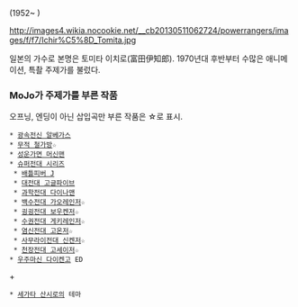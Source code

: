 (1952~ )

http://images4.wikia.nocookie.net/__cb20130511062724/powerrangers/images/f/f7/Ichir%C5%8D_Tomita.jpg

일본의 가수로 본명은 토미타 이치로(富田伊知郎).
1970년대 후반부터 수많은 애니메이션, 특촬 주제가를 불렀다.

=== MoJo가 주제가를 부른 작품 ===
오프닝, 엔딩이 아닌 삽입곡만 부른 작품은 ☆로 표시.

 * [[광속전신 알베가스]]
 * [[무적 철가방]]☆
 * [[성운가면 머신맨]]
 * [[슈퍼전대 시리즈]]
  * [[배틀피버 J]]
  * [[대전대 고글파이브]]
  * [[과학전대 다이나맨]]
  * [[백수전대 가오레인저]]☆
  * [[굉굉전대 보우켄저]]☆
  * [[수권전대 게키레인저]]☆
  * [[염신전대 고온저]]☆
  * [[사무라이전대 신켄저]]☆
  * [[천장전대 고세이저]]☆
 * [[우주마신 다이켄고]] ED
+
 * [[세가타 산시로]]의 테마
